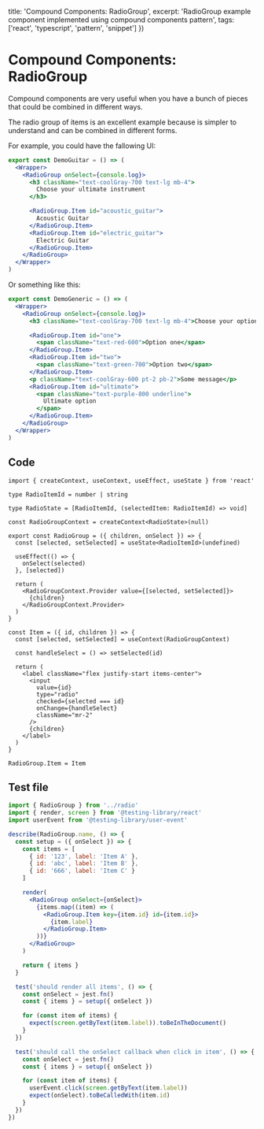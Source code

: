 
  title: 'Compound Components: RadioGroup',
  excerpt: 'RadioGroup example component implemented using compound components pattern',
  tags: ['react', 'typescript', 'pattern', 'snippet']
})

# Compound Components: RadioGroup

Compound components are very useful when you have a bunch of pieces that could be combined in different ways.

The radio group of items is an excellent example because is simpler to understand and can be combined in different forms.

For example, you could have the fallowing UI:

<DemoGuitar />

```jsx
export const DemoGuitar = () => (
  <Wrapper>
    <RadioGroup onSelect={console.log}>
      <h3 className="text-coolGray-700 text-lg mb-4">
        Choose your ultimate instrument
      </h3>

      <RadioGroup.Item id="acoustic_guitar">
        Acoustic Guitar
      </RadioGroup.Item>
      <RadioGroup.Item id="electric_guitar">
        Electric Guitar
      </RadioGroup.Item>
    </RadioGroup>
  </Wrapper>
)
```

Or something like this:

<DemoGeneric />

```jsx
export const DemoGeneric = () => (
  <Wrapper>
    <RadioGroup onSelect={console.log}>
      <h3 className="text-coolGray-700 text-lg mb-4">Choose your option</h3>

      <RadioGroup.Item id="one">
        <span className="text-red-600">Option one</span>
      </RadioGroup.Item>
      <RadioGroup.Item id="two">
        <span className="text-green-700">Option two</span>
      </RadioGroup.Item>
      <p className="text-coolGray-600 pt-2 pb-2">Some message</p>
      <RadioGroup.Item id="ultimate">
        <span className="text-purple-800 underline">
          Ultimate option
        </span>
      </RadioGroup.Item>
    </RadioGroup>
  </Wrapper>
)
```

## Code

```tsx
import { createContext, useContext, useEffect, useState } from 'react'

type RadioItemId = number | string

type RadioState = [RadioItemId, (selectedItem: RadioItemId) => void]

const RadioGroupContext = createContext<RadioState>(null)

export const RadioGroup = ({ children, onSelect }) => {
  const [selected, setSelected] = useState<RadioItemId>(undefined)

  useEffect(() => {
    onSelect(selected)
  }, [selected])

  return (
    <RadioGroupContext.Provider value={[selected, setSelected]}>
      {children}
    </RadioGroupContext.Provider>
  )
}

const Item = ({ id, children }) => {
  const [selected, setSelected] = useContext(RadioGroupContext)

  const handleSelect = () => setSelected(id)

  return (
    <label className="flex justify-start items-center">
      <input
        value={id}
        type="radio"
        checked={selected === id}
        onChange={handleSelect}
        className="mr-2"
      />
      {children}
    </label>
  )
}

RadioGroup.Item = Item
```

## Test file

```jsx
import { RadioGroup } from '../radio'
import { render, screen } from '@testing-library/react'
import userEvent from '@testing-library/user-event'

describe(RadioGroup.name, () => {
  const setup = ({ onSelect }) => {
    const items = [
      { id: '123', label: 'Item A' },
      { id: 'abc', label: 'Item B' },
      { id: '666', label: 'Item C' }
    ]

    render(
      <RadioGroup onSelect={onSelect}>
        {items.map((item) => (
          <RadioGroup.Item key={item.id} id={item.id}>
            {item.label}
          </RadioGroup.Item>
        ))}
      </RadioGroup>
    )

    return { items }
  }

  test('should render all items', () => {
    const onSelect = jest.fn()
    const { items } = setup({ onSelect })

    for (const item of items) {
      expect(screen.getByText(item.label)).toBeInTheDocument()
    }
  })

  test('should call the onSelect callback when click in item', () => {
    const onSelect = jest.fn()
    const { items } = setup({ onSelect })

    for (const item of items) {
      userEvent.click(screen.getByText(item.label))
      expect(onSelect).toBeCalledWith(item.id)
    }
  })
})
```

